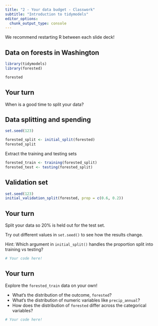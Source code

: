 ```yaml
---
title: "2 - Your data budget - Classwork"
subtitle: "Introduction to tidymodels"
editor_options: 
  chunk_output_type: console
---
```


We recommend restarting R between each slide deck!

## Data on forests in Washington

```r
library(tidymodels)
library(forested)

forested
```

## Your turn

When is a good time to split your data?

## Data splitting and spending

```r
set.seed(123)

forested_split <- initial_split(forested)
forested_split
```

Extract the training and testing sets

```r
forested_train <- training(forested_split)
forested_test <- testing(forested_split)
```

## Validation set

```r
set.seed(123)
initial_validation_split(forested, prop = c(0.6, 0.2))
```

## Your turn

Split your data so 20% is held out for the test set.

Try out different values in `set.seed()` to see how the results change.

Hint: Which argument in `initial_split()` handles the proportion split into training vs testing?

```r
# Your code here!

```

## Your turn

Explore the `forested_train` data on your own!

* What's the distribution of the outcome, `forested`?
* What's the distribution of numeric variables like `precip_annual`?
* How does the distribution of `forested` differ across the categorical variables?

```r
# Your code here!

```
